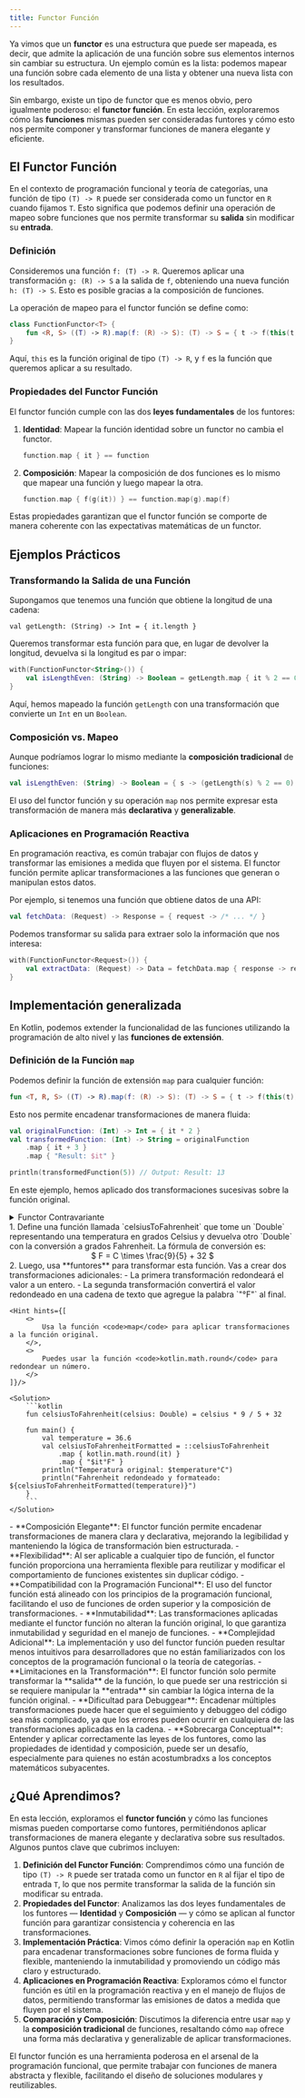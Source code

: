 ```yaml
---
title: Functor Función
---
```


<ReadingTime/>

Ya vimos que un **functor** es una estructura que puede ser mapeada, es decir, que admite la aplicación de una función sobre sus elementos internos sin cambiar su estructura. Un ejemplo común es la lista: podemos mapear una función sobre cada elemento de una lista y obtener una nueva lista con los resultados.

Sin embargo, existe un tipo de functor que es menos obvio, pero igualmente poderoso: el **functor función**. En esta lección, exploraremos cómo las **funciones** mismas pueden ser consideradas funtores y cómo esto nos permite componer y transformar funciones de manera elegante y eficiente.

## El Functor Función

En el contexto de programación funcional y teoría de categorías, una función de tipo `(T) -> R` puede ser considerada como un functor en `R` cuando fijamos `T`. Esto significa que podemos definir una operación de mapeo sobre funciones que nos permite transformar su **salida** sin modificar su **entrada**.

### Definición

Consideremos una función `f: (T) -> R`. Queremos aplicar una transformación `g: (R) -> S` a la salida de `f`, obteniendo una nueva función `h: (T) -> S`. Esto es posible gracias a la composición de funciones.

La operación de mapeo para el functor función se define como:

```kotlin showLineNumbers
class FunctionFunctor<T> {
    fun <R, S> ((T) -> R).map(f: (R) -> S): (T) -> S = { t -> f(this(t)) }
}
```

Aquí, `this` es la función original de tipo `(T) -> R`, y `f` es la función que queremos aplicar a su resultado.

### Propiedades del Functor Función

El functor función cumple con las dos **leyes fundamentales** de los funtores:

1. **Identidad**: Mapear la función identidad sobre un functor no cambia el functor.

    ```kotlin showLineNumbers
    function.map { it } == function
    ```

2. **Composición**: Mapear la composición de dos funciones es lo mismo que mapear una función y luego mapear la otra.

    ```kotlin showLineNumbers
    function.map { f(g(it)) } == function.map(g).map(f)
    ```

Estas propiedades garantizan que el functor función se comporte de manera coherente con las expectativas matemáticas de un functor.

## Ejemplos Prácticos

### Transformando la Salida de una Función

Supongamos que tenemos una función que obtiene la longitud de una cadena:

```
val getLength: (String) -> Int = { it.length }
```

Queremos transformar esta función para que, en lugar de devolver la longitud, devuelva si la longitud es par o impar:

```kotlin showLineNumbers
with(FunctionFunctor<String>()) {
    val isLengthEven: (String) -> Boolean = getLength.map { it % 2 == 0 }
}
```

Aquí, hemos mapeado la función `getLength` con una transformación que convierte un `Int` en un `Boolean`.

### Composición vs. Mapeo

Aunque podríamos lograr lo mismo mediante la **composición tradicional** de funciones:

```kotlin showLineNumbers
val isLengthEven: (String) -> Boolean = { s -> (getLength(s) % 2 == 0) }
```

El uso del functor función y su operación `map` nos permite expresar esta transformación de manera más **declarativa** y **generalizable**.

### Aplicaciones en Programación Reactiva

En programación reactiva, es común trabajar con flujos de datos y transformar las emisiones a medida que fluyen por el sistema. El functor función permite aplicar transformaciones a las funciones que generan o manipulan estos datos.

Por ejemplo, si tenemos una función que obtiene datos de una API:

```kotlin showLineNumbers
val fetchData: (Request) -> Response = { request -> /* ... */ }
```

Podemos transformar su salida para extraer solo la información que nos interesa:

```kotlin showLineNumbers
with(FunctionFunctor<Request>()) {
    val extractData: (Request) -> Data = fetchData.map { response -> response.data }
}
```

## Implementación generalizada

En Kotlin, podemos extender la funcionalidad de las funciones utilizando la programación de alto nivel y las **funciones de extensión**.

### Definición de la Función `map`

Podemos definir la función de extensión `map` para cualquier función:

```kotlin showLineNumbers
fun <T, R, S> ((T) -> R).map(f: (R) -> S): (T) -> S = { t -> f(this(t)) }
```

Esto nos permite encadenar transformaciones de manera fluida:

```kotlin showLineNumbers
val originalFunction: (Int) -> Int = { it * 2 }
val transformedFunction: (Int) -> String = originalFunction
    .map { it + 3 }
    .map { "Result: $it" }

println(transformedFunction(5)) // Output: Result: 13
```

En este ejemplo, hemos aplicado dos transformaciones sucesivas sobre la función original.

<details>
    <summary>
        Functor Contravariante
    </summary>

    Es importante notar que también existe el concepto de **functor contravariante**, que en lugar de transformar la salida de una función, transforma su **entrada**.

    La operación para un functor contravariante se define como:

    ```kotlin showLineNumbers
    fun <R, A, B> ((A) -> R).contramap(f: (B) -> A): (B) -> R = { b -> this(f(b)) }
    ```

    Esto permite modificar el tipo de entrada de una función mediante una transformación.

    #### Ejemplo

    Supongamos que tenemos una función que valida la longitud de una cadena para asegurarse de que cumple con una longitud mínima:

    ```kotlin showLineNumbers
    val validateLength: (String) -> Boolean = { it.length >= 5 }
    ```

    Esta función toma una `String` como entrada y devuelve un `Boolean`, indicando si la longitud es válida o no.

    Ahora supongamos que tenemos una clase `Person` con un campo `name`, y queremos reutilizar la función `validateLength` para validar la longitud del nombre de una persona. Aquí es donde el **functor contravariante** entra en juego: podemos transformar la entrada de la función para que acepte un `Person` en lugar de una `String`.

    ```kotlin showLineNumbers
    data class Person(val name: String, val age: Int)
    ```

    Usaremos el método `contramap` para transformar la función `validateLength` para que funcione con un `Person` en lugar de una `String`. Para ello, definimos una función que extrae el nombre (`name`) de la persona y luego aplicamos la transformación con `contramap`:

    ```kotlin showLineNumbers
    val validatePersonName: (Person) -> Boolean =
        validateLength.contramap { person: Person -> person.name }
    ```

    En este caso, hemos usado `contramap` para crear una nueva función `validatePersonName` que toma un `Person` como entrada, extrae su nombre y aplica la validación de longitud sobre el nombre.

    Ahora podemos usar la función `validatePersonName` para validar el nombre de una persona:

    ```kotlin showLineNumbers
    val person = Person("Alice", 29)
    println(validatePersonName(person))  // Output: true

    val person2 = Person("Bob", 25)
    println(validatePersonName(person2))  // Output: false
    ```

    :::info Explicación del Código

    1. La función `validateLength` originalmente tomaba una `String` como entrada y verificaba si la longitud de la cadena era mayor o igual a 5.
    2. Usamos `contramap` para transformar la función de `(String) -> Boolean` a `(Person) -> Boolean` mediante la extracción del nombre de la persona.
    3. Esto nos permitió reutilizar la lógica de validación sin modificar la función original.

    :::
</details>

<Exercise>
    1. Define una función llamada `celsiusToFahrenheit` que tome un `Double` representando una temperatura en grados Celsius y devuelva otro `Double` con la conversión a grados Fahrenheit.
        La fórmula de conversión es:
        <center>
            $
            F = C \times \frac{9}{5} + 32
            $
        </center>
    2. Luego, usa **funtores** para transformar esta función. Vas a crear dos transformaciones adicionales:
        - La primera transformación redondeará el valor a un entero.
        - La segunda transformación convertirá el valor redondeado en una cadena de texto que agregue la palabra `"°F"` al final.

    <Hint hints={[
        <>
            Usa la función <code>map</code> para aplicar transformaciones a la función original.
        </>,
        <>
            Puedes usar la función <code>kotlin.math.round</code> para redondear un número.
        </>
    ]}/>

    <Solution>
        ```kotlin
        fun celsiusToFahrenheit(celsius: Double) = celsius * 9 / 5 + 32

        fun main() {
            val temperature = 36.6
            val celsiusToFahrenheitFormatted = ::celsiusToFahrenheit
                .map { kotlin.math.round(it) }
                .map { "$it°F" }
            println("Temperatura original: $temperature°C")
            println("Fahrenheit redondeado y formateado: ${celsiusToFahrenheitFormatted(temperature)}")
        }
        ```
    </Solution>
</Exercise>

<ProCons>
    <Pros>
        - **Composición Elegante**: El functor función permite encadenar transformaciones de manera clara y declarativa, mejorando la legibilidad y manteniendo la lógica de transformación bien estructurada.
        - **Flexibilidad**: Al ser aplicable a cualquier tipo de función, el functor función proporciona una herramienta flexible para reutilizar y modificar el comportamiento de funciones existentes sin duplicar código.
        - **Compatibilidad con la Programación Funcional**: El uso del functor función está alineado con los principios de la programación funcional, facilitando el uso de funciones de orden superior y la composición de transformaciones.
        - **Inmutabilidad**: Las transformaciones aplicadas mediante el functor función no alteran la función original, lo que garantiza inmutabilidad y seguridad en el manejo de funciones.
    </Pros>
    <Cons>
        - **Complejidad Adicional**: La implementación y uso del functor función pueden resultar menos intuitivos para desarrolladores que no están familiarizados con los conceptos de la programación funcional o la teoría de categorías.
        - **Limitaciones en la Transformación**: El functor función solo permite transformar la **salida** de la función, lo que puede ser una restricción si se requiere manipular la **entrada** sin cambiar la lógica interna de la función original.
        - **Dificultad para Debuggear**: Encadenar múltiples transformaciones puede hacer que el seguimiento y debuggeo del código sea más complicado, ya que los errores pueden ocurrir en cualquiera de las transformaciones aplicadas en la cadena.
        - **Sobrecarga Conceptual**: Entender y aplicar correctamente las leyes de los funtores, como las propiedades de identidad y composición, puede ser un desafío, especialmente para quienes no están acostumbradxs a los conceptos matemáticos subyacentes.
    </Cons>
</ProCons>

## ¿Qué Aprendimos?

En esta lección, exploramos el **functor función** y cómo las funciones mismas pueden comportarse como funtores, permitiéndonos aplicar transformaciones de manera elegante y declarativa sobre sus resultados. Algunos puntos clave que cubrimos incluyen:

1. **Definición del Functor Función**: Comprendimos cómo una función de tipo `(T) -> R` puede ser tratada como un functor en `R` al fijar el tipo de entrada `T`, lo que nos permite transformar la salida de la función sin modificar su entrada.
2. **Propiedades del Functor**: Analizamos las dos leyes fundamentales de los funtores — **Identidad** y **Composición** — y cómo se aplican al functor función para garantizar consistencia y coherencia en las transformaciones.
3. **Implementación Práctica**: Vimos cómo definir la operación `map` en Kotlin para encadenar transformaciones sobre funciones de forma fluida y flexible, manteniendo la inmutabilidad y promoviendo un código más claro y estructurado.
4. **Aplicaciones en Programación Reactiva**: Exploramos cómo el functor función es útil en la programación reactiva y en el manejo de flujos de datos, permitiendo transformar las emisiones de datos a medida que fluyen por el sistema.
5. **Comparación y Composición**: Discutimos la diferencia entre usar `map` y la **composición tradicional** de funciones, resaltando cómo `map` ofrece una forma más declarativa y generalizable de aplicar transformaciones.

El functor función es una herramienta poderosa en el arsenal de la programación funcional, que permite trabajar con funciones de manera abstracta y flexible, facilitando el diseño de soluciones modulares y reutilizables.
